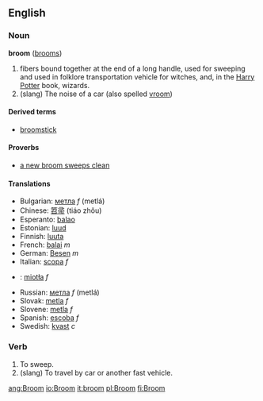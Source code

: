 ==English==
=== Noun ===
'''broom''' ([[brooms]])

# fibers bound together at the end of a long handle, used for sweeping and used in folklore transportation vehicle for witches, and, in the [[wikipedia:Harry Potter | Harry Potter]] book, wizards.
# (slang) The noise of a car (also spelled [[vroom]])

====Derived terms====
*[[broomstick]]

====Proverbs====
*[[a new broom sweeps clean]]

==== Translations ====
*Bulgarian: [[метла]] ''f'' (metlá)
*Chinese: [[笤帚]] (tiáo zhǒu)
*Esperanto: [[balao]]
*Estonian: [[luud]]
*Finnish: [[luuta]]
*French: [[balai]] ''m''
*German: [[Besen]] ''m''
*Italian: [[scopa]] ''f''
*{{pl}}: [[miotła]] ''f''
*Russian: [[метла]] ''f'' (metlá)
*Slovak: [[metla#Slovak|metla]] ''f''
*Slovene: [[metla]] ''f''
*Spanish: [[escoba]] ''f''
*Swedish: [[kvast]] ''c''

===Verb===

# To sweep.
# (slang) To travel by car or another fast vehicle.

[[ang:Broom]]
[[io:Broom]]
[[it:broom]]
[[pl:Broom]]
[[fi:Broom]]